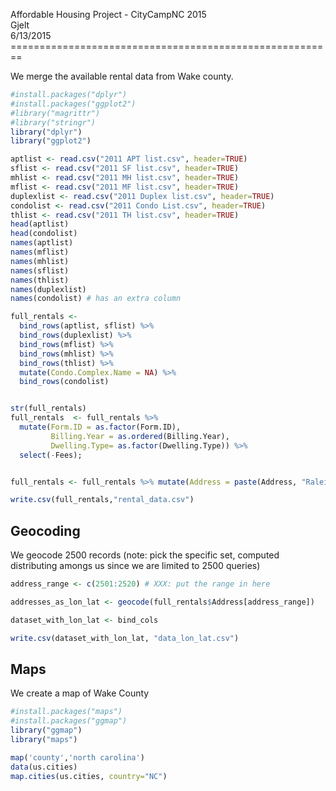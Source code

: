 Affordable Housing Project - CityCampNC 2015  
Gjelt  
6/13/2015  
========================================================

We merge the available rental data from Wake county.
```r
#install.packages("dplyr")
#install.packages("ggplot2")                 
#library("magrittr")
#library("stringr")
library("dplyr")
library("ggplot2")

aptlist <- read.csv("2011 APT list.csv", header=TRUE)
sflist <- read.csv("2011 SF list.csv", header=TRUE)
mhlist <- read.csv("2011 MH list.csv", header=TRUE)
mflist <- read.csv("2011 MF list.csv", header=TRUE)
duplexlist <- read.csv("2011 Duplex list.csv", header=TRUE)
condolist <- read.csv("2011 Condo List.csv", header=TRUE)
thlist <- read.csv("2011 TH list.csv", header=TRUE)
head(aptlist)
head(condolist)
names(aptlist)
names(mflist)
names(mhlist)
names(sflist)
names(thlist)
names(duplexlist)
names(condolist) # has an extra column

full_rentals <- 
  bind_rows(aptlist, sflist) %>% 
  bind_rows(duplexlist) %>%
  bind_rows(mflist) %>%
  bind_rows(mhlist) %>%
  bind_rows(thlist) %>%
  mutate(Condo.Complex.Name = NA) %>%
  bind_rows(condolist)


str(full_rentals)
full_rentals  <- full_rentals %>%
  mutate(Form.ID = as.factor(Form.ID), 
         Billing.Year = as.ordered(Billing.Year),
         Dwelling.Type= as.factor(Dwelling.Type)) %>% 
  select(-Fees);


full_rentals <- full_rentals %>% mutate(Address = paste(Address, "Raleigh, NC", sep=", "))

write.csv(full_rentals,"rental_data.csv")

```

## Geocoding
We geocode 2500 records (note: pick the specific set, computed distributing amongs us since we are limited to 2500 queries)
```r
address_range <- c(2501:2520) # XXX: put the range in here

addresses_as_lon_lat <- geocode(full_rentals$Address[address_range])

dataset_with_lon_lat <- bind_cols

write.csv(dataset_with_lon_lat, "data_lon_lat.csv")

```

## Maps
We create a map of Wake County
```r
#install.packages("maps")
#install.packages("ggmap")
library("ggmap")
library("maps")

map('county','north carolina')
data(us.cities)
map.cities(us.cities, country="NC")
```


